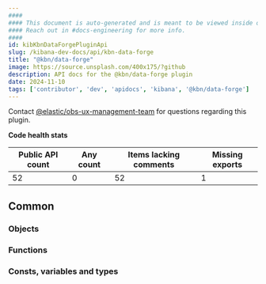```yaml
---
####
#### This document is auto-generated and is meant to be viewed inside our experimental, new docs system.
#### Reach out in #docs-engineering for more info.
####
id: kibKbnDataForgePluginApi
slug: /kibana-dev-docs/api/kbn-data-forge
title: "@kbn/data-forge"
image: https://source.unsplash.com/400x175/?github
description: API docs for the @kbn/data-forge plugin
date: 2024-11-10
tags: ['contributor', 'dev', 'apidocs', 'kibana', '@kbn/data-forge']
---
```




Contact [@elastic/obs-ux-management-team](https://github.com/orgs/elastic/teams/obs-ux-management-team) for questions regarding this plugin.

**Code health stats**

| Public API count  | Any count | Items lacking comments | Missing exports |
|-------------------|-----------|------------------------|-----------------|
| 52 | 0 | 52 | 1 |

## Common

### Objects
<DocDefinitionList data={kbnDataForgeObj.common.objects}/>

### Functions
<DocDefinitionList data={kbnDataForgeObj.common.functions}/>

### Consts, variables and types
<DocDefinitionList data={kbnDataForgeObj.common.misc}/>

